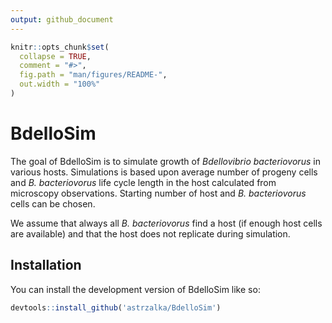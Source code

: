 ```yaml
---
output: github_document
---
```


<!-- README.md is generated from README.Rmd. Please edit that file -->

```r
knitr::opts_chunk$set(
  collapse = TRUE,
  comment = "#>",
  fig.path = "man/figures/README-",
  out.width = "100%"
)
```

# BdelloSim

The goal of BdelloSim is to simulate growth of *Bdellovibrio bacteriovorus* in various hosts. 
Simulations is based upon average number of progeny cells and *B. bacteriovorus* life cycle length in the host calculated from microscopy observations. Starting number of host and *B. bacteriovorus* cells can be chosen.

We assume that always all *B. bacteriovorus* find a host (if enough host cells are available) and that the host does not replicate during simulation.

## Installation

You can install the development version of BdelloSim like so:

```r
devtools::install_github('astrzalka/BdelloSim')
```

